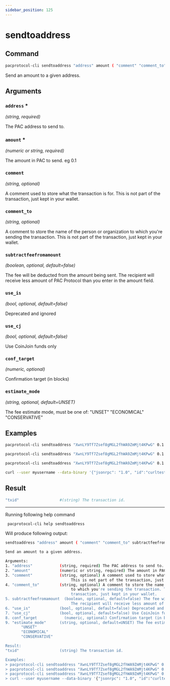 ```yaml
---
sidebar_position: 125
---
```


# sendtoaddress
## Command

```bash
pacprotocol-cli sendtoaddress "address" amount ( "comment" "comment_to" subtractfeefromamount use_is use_cj conf_target "estimate_mode")
```

Send an amount to a given address.



## Arguments

### `address` <span class='asterisk'>*</span>
*(string, required)*

The PAC address to send to.


### `amount` <span class='asterisk'>*</span>
*(numeric or string, required)*

The amount in PAC to send. eg 0.1


### `comment` 
*(string, optional)*

A comment used to store what the transaction is for. 
                             This is not part of the transaction, just kept in your wallet.


### `comment_to` 
*(string, optional)*

A comment to store the name of the person or organization 
                             to which you're sending the transaction. This is not part of the 
                             transaction, just kept in your wallet.


### `subtractfeefromamount` 
*(boolean, optional, default=false)*

The fee will be deducted from the amount being sent.
                             The recipient will receive less amount of PAC Protocol than you enter in the amount field.


### `use_is` 
*(bool, optional, default=false)*

Deprecated and ignored


### `use_cj` 
*(bool, optional, default=false)*

Use CoinJoin funds only


### `conf_target` 
*(numeric, optional)*

Confirmation target (in blocks)


### `estimate_mode` 
*(string, optional, default=UNSET)*

The fee estimate mode, must be one of:
       "UNSET"
       "ECONOMICAL"
       "CONSERVATIVE"


## Examples
```bash
pacprotocol-cli sendtoaddress "XwnLY9Tf7Zsef8gMGL2fhWA9ZmMjt4KPwG" 0.1
```

```bash
pacprotocol-cli sendtoaddress "XwnLY9Tf7Zsef8gMGL2fhWA9ZmMjt4KPwG" 0.1 "donation" "seans outpost"
```

```bash
pacprotocol-cli sendtoaddress "XwnLY9Tf7Zsef8gMGL2fhWA9ZmMjt4KPwG" 0.1 "" "" true
```

```bash
curl --user myusername --data-binary '{"jsonrpc": "1.0", "id":"curltest", "method": "sendtoaddress", "params": ["XwnLY9Tf7Zsef8gMGL2fhWA9ZmMjt4KPwG", 0.1, "donation", "seans outpost"] }' -H 'content-type: text/plain;' http://127.0.0.1:1111/
```
## Result
```bash
"txid"                  #(string) The transaction id.
```


___

Running following help command
```bash
 pacprotocol-cli help sendtoaddress
```
Will produce following output:


```bash
sendtoaddress "address" amount ( "comment" "comment_to" subtractfeefromamount use_is use_cj conf_target "estimate_mode")

Send an amount to a given address.

Arguments:
1. "address"            (string, required) The PAC address to send to.
2. "amount"             (numeric or string, required) The amount in PAC to send. eg 0.1
3. "comment"            (string, optional) A comment used to store what the transaction is for. 
                             This is not part of the transaction, just kept in your wallet.
4. "comment_to"         (string, optional) A comment to store the name of the person or organization 
                             to which you're sending the transaction. This is not part of the 
                             transaction, just kept in your wallet.
5. subtractfeefromamount  (boolean, optional, default=false) The fee will be deducted from the amount being sent.
                             The recipient will receive less amount of PAC Protocol than you enter in the amount field.
6. "use_is"             (bool, optional, default=false) Deprecated and ignored
7. "use_cj"             (bool, optional, default=false) Use CoinJoin funds only
8. conf_target            (numeric, optional) Confirmation target (in blocks)
9. "estimate_mode"      (string, optional, default=UNSET) The fee estimate mode, must be one of:
       "UNSET"
       "ECONOMICAL"
       "CONSERVATIVE"

Result:
"txid"                  (string) The transaction id.

Examples:
> pacprotocol-cli sendtoaddress "XwnLY9Tf7Zsef8gMGL2fhWA9ZmMjt4KPwG" 0.1
> pacprotocol-cli sendtoaddress "XwnLY9Tf7Zsef8gMGL2fhWA9ZmMjt4KPwG" 0.1 "donation" "seans outpost"
> pacprotocol-cli sendtoaddress "XwnLY9Tf7Zsef8gMGL2fhWA9ZmMjt4KPwG" 0.1 "" "" true
> curl --user myusername --data-binary '{"jsonrpc": "1.0", "id":"curltest", "method": "sendtoaddress", "params": ["XwnLY9Tf7Zsef8gMGL2fhWA9ZmMjt4KPwG", 0.1, "donation", "seans outpost"] }' -H 'content-type: text/plain;' http://127.0.0.1:1111/

```

